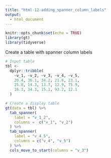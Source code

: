 ```yaml
---
title: "html-12-adding_spanner_column_labels"
output:
  - html_document
---
```


```r
knitr::opts_chunk$set(echo = TRUE)
library(gt)
library(tidyverse)
```

Create a table with spanner column labels

```r
# Input table
tbl <-
  dplyr::tribble(
    ~v_1, ~v_2, ~v_3, ~v_4, ~v_5,
    20.4, 36.1, 34.2, 21.6, 23.1,
    25.8, 14.3, 13.7, 12.9, 75.9,
    16.3, 34.3, 15.1, 93.2, 12.1
  )
```

```r
# Create a display table
gt(data = tbl) %>%
  tab_spanner(
    label = "v_1_2",
    columns =  c("v_1", "v_2")
  ) %>%
  tab_spanner(
    label = "v_4_5",
    columns = c("v_4", "v_5")
  ) %>%
  cols_move_to_start(columns = "v_3")
```
